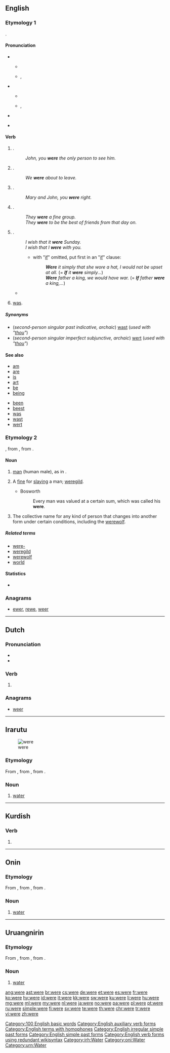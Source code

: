 {{also|were-|we're}}
==English==
{{wikipedia|Were (disambiguation)}}

===Etymology 1===
{{etyl|ang|en}} {{m|ang|wǣre}}.

====Pronunciation====
* {{qualifier|stressed}}
** {{a|UK}} {{IPA|/wɜː(ɹ)/|lang=en}}
** {{a|US}} {{enPR|wər}}, {{IPA|/wɚ/|lang=en}}
* {{qualifier|unstressed}}
** {{a|UK}} {{IPA|/wə(ɹ)/|lang=en}}
** {{a|US}} {{enPR|wər}}, {{IPA|/wɚ/|lang=en}}
* {{audio|en-us-were.ogg|Audio (US)|lang=en}}
{{rhymes|ɜː(r)|lang=en}}
* {{homophones|lang=en|whirr}} {{qualifier|in accents with the [[wine-whine merger]]}}

====Verb====
{{head|en}}

# {{form of|Second-person singular simple past tense indicative|be|lang=en}}.
#: ''John, you '''were''' the only person to see him.''
# {{form of|First-person plural simple past tense indicative|be|lang=en}}.
#: ''We '''were''' about to leave.''
# {{form of|Second-person plural simple past tense indicative|be|lang=en}}.
#: ''Mary and John, you '''were''' right.''
# {{form of|Third-person plural simple past tense indicative|be|lang=en}}.
#: ''They '''were''' a fine group.''
#: ''They '''were''' to be the best of friends from that day on.''
# {{form of|Simple imperfect [[subjunctive mood|subjunctive]] in all persons|be|lang=en}}.
#: ''I wish that it '''were''' Sunday.''
#: ''I wish that I '''were''' with you.''
#:* with "[[if]]" omitted, put first in an "[[if]]" clause:
#:*: '''''Were''' it simply that she wore a hat, I would not be upset at all.'' (= '''''If''' it '''were''' simply...'')
#:*: '''''Were''' father a king, we would have war.'' (= '''''If''' father '''were''' a king,...'')
#* {{quote-news
|year=2011
|date=November 3
|author=David Ornstein
|title=Macc Tel-Aviv   1 - 2   Stoke
|work=BBC Sport
|url=http://news.bbc.co.uk/sport2/hi/football/europe/15472966.stm
|page=
|passage=Maccabi would have been out of contention '''were''' it not for Stoke's profligacy, but their fortune eventually ran out as the visitors opened the scoring.}}
# {{context|Northern England|lang=en}} [[was]].

=====Synonyms=====
* (''second-person singular past indicative, archaic'') [[wast]] (''used with "[[thou]]"'')
* (''second-person singular imperfect subjunctive, archaic'') [[wert]] (''used with "[[thou]]"'')

====See also====
{{top2}}
* [[am]]
* [[are]]
* [[is]]
* [[art]]
* [[be]]
* [[being]]
{{mid2}}
* [[been]]
* [[beest]]
* [[was]]
* [[wast]]
* [[wert]]
{{bottom}}

===Etymology 2===
{{etyl|ang|en}} {{term|wer|lang=ang}}, from {{etyl|gem-pro|en}} {{m|gem-pro|*weraz}}, from {{etyl|ine-pro|en}} {{m|ine-pro|*wiHrós||man}}.

====Noun====
{{wikipedia}}
{{en-noun}}

# {{context|archaic|lang=en}} [[man]] (human male), as in {{term|werewolf||man-wolf|lang=en}}.
# {{context|obsolete|lang=en}} A [[fine]] for [[slay]]ing a man; [[weregild]].
#* Bosworth
#*: Every man was valued at a certain sum, which was called his '''were'''.
# {{context|fandom|lang=en}} The collective name for any kind of person that changes into another form under certain conditions, including the [[werewolf]].

=====Related terms=====
* [[were-]]
* [[weregild]]
* [[werewolf]]
* [[world]]

====Statistics====
* {{rank|she|they|my|35|were|are|their|one}}

===Anagrams===
* [[ewer#English|ewer]], [[rewe#English|rewe]], [[weer#English|weer]]

[[Category:100 English basic words]]
[[Category:English auxiliary verb forms]]
[[Category:English terms with homophones]]
[[Category:English irregular simple past forms]]
[[Category:English simple past forms]]
[[Category:English verb forms using redundant wikisyntax]]

----

==Dutch==

===Pronunciation===
* {{audio|Nl-were.ogg|Audio|lang=nl}}
* {{rhymes|eːrə|lang=nl}}

===Verb===
{{nl-verb-form}}

# {{nl-verb form of|n=sg|t=pres|m=subj|weren}}

===Anagrams===
* [[weer#Dutch|weer]]

----

==Irarutu==
[[Image:Stilles Mineralwasser.jpg|thumb|were]]

===Etymology===
From {{etyl|plf-pro|irh}} {{m|plf-pro|*waiʀ}}, from {{etyl|poz-cet-pro|irh}} {{m|poz-cet-pro|*waiʀ}}, from {{etyl|poz-pro|irh}} {{m|poz-pro|*wahiʀ}}.

===Noun===
{{head|irh|noun}}

# [[water]] {{gloss|clear liquid H₂O}}

[[Category:irh:Water]]

----

==Kurdish==

===Verb===
{{head|ku|verb form}}

# {{ku-verb form of|hatin|2|s|i}}

----

==Onin==

===Etymology===
From {{etyl|plf-pro|oni}} {{m|plf-pro|*waiʀ}}, from {{etyl|poz-cet-pro|oni}} {{m|poz-cet-pro|*waiʀ}}, from {{etyl|poz-pro|oni}} {{m|poz-pro|*wahiʀ}}.

===Noun===
{{head|oni|noun}}

# [[water]] {{gloss|clear liquid H₂O}}

[[Category:oni:Water]]

----

==Uruangnirin==

===Etymology===
From {{etyl|plf-pro|urn}} {{m|plf-pro|*waiʀ}}, from {{etyl|poz-cet-pro|urn}} {{m|poz-cet-pro|*waiʀ}}, from {{etyl|poz-pro|urn}} {{m|poz-pro|*wahiʀ}}.

===Noun===
{{head|urn|noun}}

# [[water]] {{gloss|clear liquid H₂O}}

[[Category:urn:Water]]

[[ang:were]]
[[ast:were]]
[[br:were]]
[[cs:were]]
[[de:were]]
[[et:were]]
[[es:were]]
[[fr:were]]
[[ko:were]]
[[hy:were]]
[[id:were]]
[[it:were]]
[[kk:were]]
[[sw:were]]
[[ku:were]]
[[li:were]]
[[hu:were]]
[[mg:were]]
[[ml:were]]
[[my:were]]
[[nl:were]]
[[ja:were]]
[[no:were]]
[[pa:were]]
[[pl:were]]
[[pt:were]]
[[ru:were]]
[[simple:were]]
[[fi:were]]
[[sv:were]]
[[te:were]]
[[th:were]]
[[chr:were]]
[[tr:were]]
[[vi:were]]
[[zh:were]]